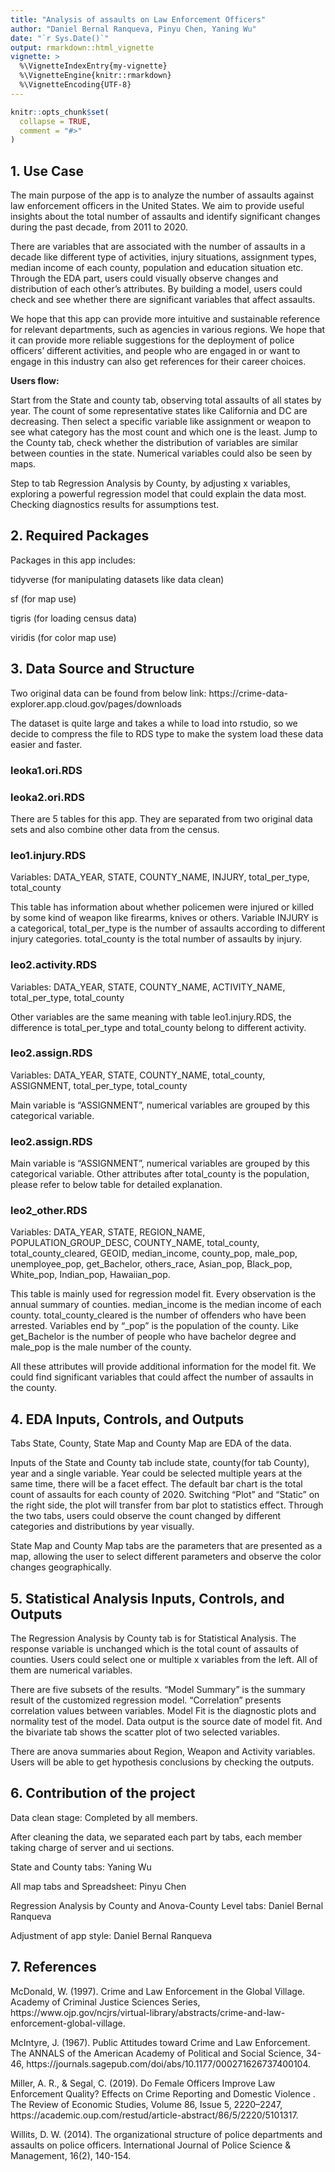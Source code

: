```yaml
---
title: "Analysis of assaults on Law Enforcement Officers"
author: "Daniel Bernal Ranqueva, Pinyu Chen, Yaning Wu"
date: "`r Sys.Date()`"
output: rmarkdown::html_vignette
vignette: >
  %\VignetteIndexEntry{my-vignette}
  %\VignetteEngine{knitr::rmarkdown}
  %\VignetteEncoding{UTF-8}
---
```


```r
knitr::opts_chunk$set(
  collapse = TRUE,
  comment = "#>"
)
```

## 1. Use Case
The main purpose of the app is to analyze the number of assaults against law enforcement officers in the United States. We aim to provide useful insights about the total number of assaults and identify significant changes during the past decade, from 2011 to 2020.

There are variables that are associated with the number of assaults in a decade like different type of activities, injury situations, assignment types, median income of each county, population and education situation etc. Through the EDA part, users could visually observe changes and distribution of each other's attributes. By building a model, users could check and see whether there are significant variables that affect assaults.

We hope that this app can provide more intuitive and sustainable reference for relevant departments, such as agencies in various regions. We hope that it can provide more reliable suggestions for the deployment of police officers’ different activities, and people who are engaged in or want to engage in this industry can also get references for their career choices.


__Users flow:__

Start from the State and county tab, observing total assaults of all states by year. The count of some representative states like California and DC are decreasing. Then select a specific variable like assignment or weapon to see what category has the most count and which one is the least. Jump to the County tab, check whether the distribution of variables are similar between counties in the state. Numerical variables could also be seen by maps.

Step to tab Regression Analysis by County, by adjusting x variables, exploring a powerful regression model that could explain the data most. Checking diagnostics results for assumptions test.

## 2. Required Packages
Packages in this app includes:

tidyverse (for manipulating datasets like data clean)

sf (for map use)

tigris (for loading census data)

viridis (for color map use)

## 3. Data Source and Structure
Two original data can be found from below link:
https://crime-data-explorer.app.cloud.gov/pages/downloads

The dataset is quite large and takes a while to load into rstudio, so we decide to compress the file to RDS type to make the system load these data easier and faster.

### leoka1.ori.RDS

### leoka2.ori.RDS

There are 5 tables for this app. They are separated from two original data sets and also combine other data from the census.

### leo1.injury.RDS
Variables: DATA_YEAR, STATE, COUNTY_NAME, INJURY, total_per_type, total_county

This table has information about whether policemen were injured or killed by some kind of weapon like firearms, knives or others. Variable INJURY is a categorical, total_per_type is the number of assaults according to different injury categories. total_county is the total number of assaults by injury.

### leo2.activity.RDS
Variables: DATA_YEAR, STATE, COUNTY_NAME, ACTIVITY_NAME, total_per_type, total_county

Other variables are the same meaning with table leo1.injury.RDS, the difference is total_per_type and total_county belong to different activity.

### leo2.assign.RDS
Variables: DATA_YEAR, STATE, COUNTY_NAME, total_county, ASSIGNMENT, total_per_type, total_county

Main variable is "ASSIGNMENT", numerical variables are grouped by this categorical variable.

### leo2.assign.RDS
Main variable is "ASSIGNMENT", numerical variables are grouped by this categorical variable. Other attributes after total_county is the population, please refer to below table for detailed explanation.

### leo2_other.RDS
Variables: DATA_YEAR, STATE, REGION_NAME, POPULATION_GROUP_DESC, COUNTY_NAME, total_county, total_county_cleared, GEOID, median_income, county_pop, male_pop, unemployee_pop, get_Bachelor, others_race, Asian_pop, Black_pop, White_pop, Indian_pop, Hawaiian_pop.

This table is mainly used for regression model fit. Every observation is the annual summary of counties. median_income is the median income of each county. total_county_cleared is the number of offenders who have been arrested. Variables end by "_pop" is the population of the county. Like get_Bachelor is the number of people who have bachelor degree and male_pop is the male number of the county.

All these attributes will provide additional information for the model fit. We could find significant variables that could affect the number of assaults in the county.

## 4. EDA Inputs, Controls, and Outputs
Tabs State, County, State Map and County Map are EDA of the data.

Inputs of the State and County tab include state, county(for tab County), year and a single variable. Year could be selected multiple years at the same time, there will be a facet effect. The default bar chart is the total count of assaults for each county of 2020. Switching "Plot" and "Static" on the right side, the plot will transfer from bar plot to statistics effect. Through the two tabs, users could observe the count changed by different categories and distributions by year visually.


State Map and County Map tabs are the parameters that are presented as a map, allowing the user to select different parameters and observe the color changes geographically.

## 5. Statistical Analysis Inputs, Controls, and Outputs
The Regression Analysis by County tab is for Statistical Analysis. The response variable is unchanged which is the total count of assaults of counties. Users could select one or multiple x variables from the left. All of them are numerical variables.

There are five subsets of the results. "Model Summary" is the summary result of the customized regression model. "Correlation" presents correlation values between variables. Model Fit is the diagnostic plots and normality test of the model. Data output is the source date of model fit. And the bivariate tab shows the scatter plot of two selected variables.

There are anova summaries about Region, Weapon and Activity variables. Users will be able to get hypothesis conclusions by checking the outputs. 

## 6. Contribution of the project
Data clean stage: Completed by all members.

After cleaning the data, we separated each part by tabs, each member taking charge of server and ui sections.

State and County tabs: Yaning Wu

All map tabs and Spreadsheet: Pinyu Chen

Regression Analysis by County and Anova-County Level tabs: Daniel Bernal Ranqueva

Adjustment of app style: Daniel Bernal Ranqueva

## 7. References
McDonald, W. (1997). Crime and Law Enforcement in the Global Village. Academy of Criminal Justice Sciences Series, https://www.ojp.gov/ncjrs/virtual-library/abstracts/crime-and-law-enforcement-global-village.

McIntyre, J. (1967). Public Attitudes toward Crime and Law Enforcement. The ANNALS of the American Academy of Political and Social Science, 34-46, https://journals.sagepub.com/doi/abs/10.1177/000271626737400104.

Miller, A. R., & Segal, C. (2019). Do Female Officers Improve Law Enforcement Quality? Effects on Crime Reporting and Domestic Violence . The Review of Economic Studies, Volume 86, Issue 5, 2220–2247, https://academic.oup.com/restud/article-abstract/86/5/2220/5101317.

Willits, D. W. (2014). The organizational structure of police departments and assaults on police officers. International Journal of Police Science & Management, 16(2), 140-154.


